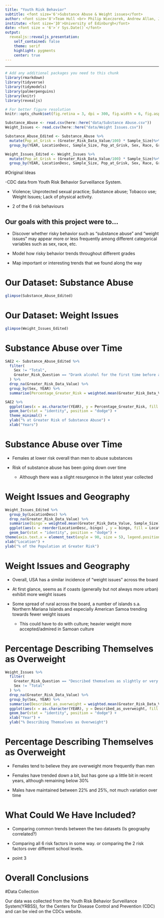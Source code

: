 ```yaml
---
title: "Youth Risk Behavior"
subtitle: <font size='6'>Substance Abuse & Weight issues</font>
author: <font size='8'>Team Hull <br> Philip Wieczorek, Andrew Allan, Joshua Brown, Fengshou Miao</font>
institute: <font size='10'>University of Edinburgh</font>
date: <font size = '6'>`r Sys.Date()`</font>
output:
  revealjs::revealjs_presentation:
    self_contained: false
    theme: serif
    highlight: pygments
    center: true
---
```


---

```r
# Add any additional packages you need to this chunk
library(rmarkdown)
library(tidyverse)
library(tidymodels)
library(palmerpenguins)
library(knitr)
library(revealjs)
```

```r
# For better figure resolution
knitr::opts_chunk$set(fig.retina = 3, dpi = 300, fig.width = 6, fig.asp = 0.618, out.width = "80%")
```

```r
Substance_Abuse <- read.csv(here::here("data/Substance Abuse.csv"))
Weight_Issues <- read.csv(here::here("data/Weight Issues.csv"))
```

```r
Substance_Abuse_Edited <- Substance_Abuse %>%
  mutate(Pop_at_Grisk = (Greater_Risk_Data_Value/100) * Sample_Size)%>%
  group_by(YEAR, LocationDesc, Sample_Size, Pop_at_Grisk, Sex, Race, Grade, Greater_Risk_Data_Value,Greater_Risk_High_Confidence_Limit, Greater_Risk_Low_Confidence_Limit, Lesser_Risk_Low_Confidence_Limit, Lesser_Risk_High_Confidence_Limit, GeoLocation, QuestionCode, LocationId)
```

```r
Weight_Issues_Edited <- Weight_Issues %>%
  mutate(Pop_at_Grisk = (Greater_Risk_Data_Value/100) * Sample_Size)%>%
  group_by(YEAR, LocationDesc, Sample_Size, Pop_at_Grisk, Sex, Race, Grade, Greater_Risk_Data_Value, Greater_Risk_High_Confidence_Limit, Greater_Risk_Low_Confidence_Limit, Lesser_Risk_High_Confidence_Limit, Lesser_Risk_Low_Confidence_Limit, GeoLocation, QuestionCode, LocationId)
```
#Original Ideas

-CDC data from Youth Risk Behavior Surveillance System.

- Violence; Unprotected sexual practice; Substance abuse; Tobacco use; Weight Issues; Lack of physical activity.

- 2 of the 6 risk behaviours 

## Our goals with this project were to...

- Discover whether risky behavior such as "substance abuse" and "weight issues" may appear more or less frequently among different categorical variables such as sex, race, etc. 

- Model how risky behavior trends throughout different grades

- Map important or interesting trends that we found along the way


# Our Dataset: Substance Abuse

```r
glimpse(Substance_Abuse_Edited)

```

# Our Dataset: Weight Issues

```r
glimpse(Weight_Issues_Edited)

```
# Substance Abuse over Time

```r
SAE2 <- Substance_Abuse_Edited %>%
  filter(
    Sex != "Total",
    Greater_Risk_Question == "Drank alcohol for the first time before age 11 years"
  ) %>%
  drop_na(Greater_Risk_Data_Value) %>%
  group_by(Sex, YEAR) %>%
  summarise(Percentage_Greater_Risk = weighted.mean(Greater_Risk_Data_Value, Sample_Size)) 

SAE2 %>%
  ggplot(aes(x = as.character(YEAR), y = Percentage_Greater_Risk, fill = Sex)) +
  geom_bar(stat = "identity", position = "dodge") +
  theme_minimal() +
  ylab("% at Greater Risk of Substance Abuse") +
  xlab("Years")

```


# Substance Abuse over Time

- Females at lower risk overall than men to abuse substances

- Risk of substance abuse has been going down over time
  - Although there was a slight resurgence in the latest year collected
  
# Weight Issues and Geography

```r
Weight_Issues_Edited %>%
  group_by(LocationDesc) %>%
  drop_na(Greater_Risk_Data_Value) %>%
  summarise(bingo = weighted.mean(Greater_Risk_Data_Value, Sample_Size)) %>%
  ggplot(aes(x = reorder(LocationDesc,-bingo) , y = bingo, fill = LocationDesc)) +
  geom_bar(stat = "identity", position = "dodge") +
theme(axis.text.x = element_text(angle = 90, size = 5), legend.position = "None") +
xlab("Location") +
ylab("% of the Population at Greater Risk")
```

# Weight Issues and Geography

- Overall, USA has a similar incidence of "weight issues" across the board

- At first glance, seems as if coasts (generally but not always more urban) exhibit more weight issues

- Some spread of rural across the board, a number of islands s.a. Northern Mariana Islands and especially American Samoa trending towards fewer weight issues
  - This could have to do with culture; heavier weight more accepted/admired in Samoan culture
  
# Percentage Describing Themselves as Overweight

```r
Weight_Issues %>%
  filter(
    Greater_Risk_Question == "Described themselves as slightly or very overweight",
    Sex != "Total"
  ) %>%
  drop_na(Greater_Risk_Data_Value) %>%
  group_by(Sex, YEAR) %>%
  summarise(Described_as_overweight = weighted.mean(Greater_Risk_Data_Value, Sample_Size)) %>%
  ggplot(aes(x = as.character(YEAR), y = Described_as_overweight, fill = Sex)) +
  geom_bar(stat = "identity", position = "dodge") +
  xlab("Year") +
  ylab("% Describing Themselves as Overweight")
```

# Percentage Describing Themselves as Overweight

- Females tend to believe they are overweight more frequently than men

- Females have trended down a bit, but has gone up a little bit in recent years, although remaining below 30%

- Males have maintained between 22% and 25%, not much variation over time

# What Could We Have Included?

- Comparing common trends between the two datasets (Is geography correlated?)

- Comparing all 6 risk factors in some way. or comparing the 2 risk factors over different school levels.

- point 3

# Overall Conclusions

#Data Collection

Our data was collected from the Youth Risk Behavior Surveillance System(YRBSS), for the Centers for Disease Control and Prevention (CDC) and can be vied on the CDCs website.